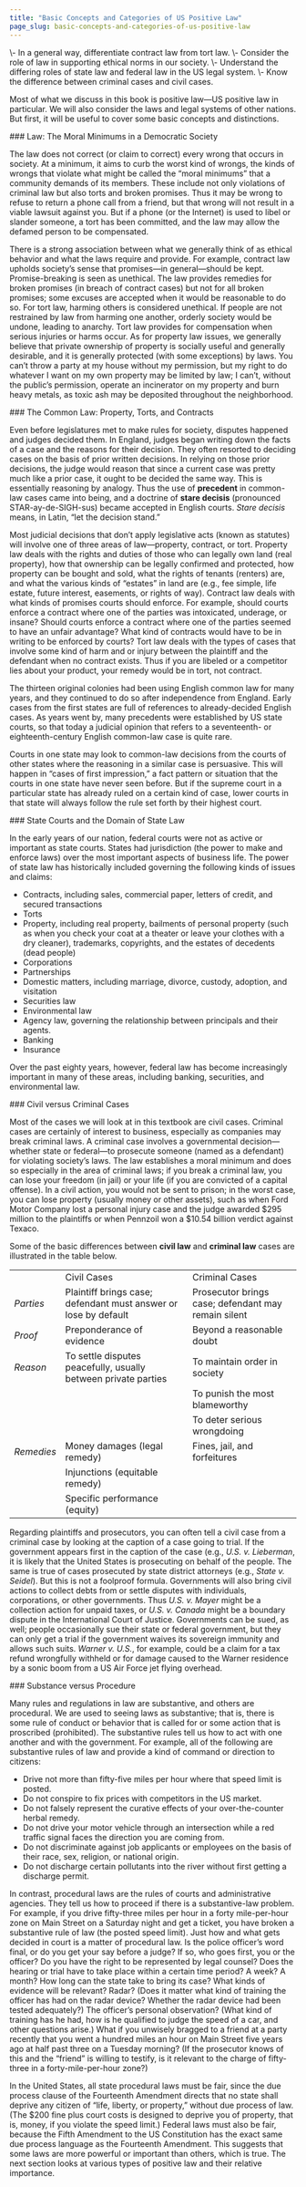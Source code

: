 ```yaml
---
title: "Basic Concepts and Categories of US Positive Law"
page_slug: basic-concepts-and-categories-of-us-positive-law
---
```

<div className="content-chunk" data-subsection-id = "Basic-Concepts-and-Categories-of-US-Positive-Law-29pt">
<Info title="LEARNING OBJECTIVES">\- In a general way, differentiate contract law from tort law.  
\- Consider the role of law in supporting ethical norms in our society.  
\- Understand the differing roles of state law and federal law in the US legal system.  
\- Know the difference between criminal cases and civil cases.</Info>

Most of what we discuss in this book is positive law—US positive law in particular. We will also consider the laws and legal systems of other nations. But first, it will be useful to cover some basic concepts and distinctions.
</div>
<div className="content-chunk" data-subsection-id = "Law:-The-Moral-Minimums-in-a-Democratic-Society-18t">
### Law: The Moral Minimums in a Democratic Society

The law does not correct (or claim to correct) every wrong that occurs in society. At a minimum, it aims to curb the worst kind of wrongs, the kinds of wrongs that violate what might be called the “moral minimums” that a community demands of its members. These include not only violations of criminal law but also torts and broken promises. Thus it may be wrong to refuse to return a phone call from a friend, but that wrong will not result in a viable lawsuit against you. But if a phone (or the Internet) is used to libel or slander someone, a tort has been committed, and the law may allow the defamed person to be compensated.

There is a strong association between what we generally think of as ethical behavior and what the laws require and provide. For example, contract law upholds society’s sense that promises—in general—should be kept. Promise-breaking is seen as unethical. The law provides remedies for broken promises (in breach of contract cases) but not for all broken promises; some excuses are accepted when it would be reasonable to do so. For tort law, harming others is considered unethical. If people are not restrained by law from harming one another, orderly society would be undone, leading to anarchy. Tort law provides for compensation when serious injuries or harms occur. As for property law issues, we generally believe that private ownership of property is socially useful and generally desirable, and it is generally protected (with some exceptions) by laws. You can’t throw a party at my house without my permission, but my right to do whatever I want on my own property may be limited by law; I can’t, without the public’s permission, operate an incinerator on my property and burn heavy metals, as toxic ash may be deposited throughout the neighborhood.
</div>
<div className="content-chunk" data-subsection-id = "The-Common-Law:-Property-Torts-and-Contracts-19t">
### The Common Law: Property, Torts, and Contracts

Even before legislatures met to make rules for society, disputes happened and judges decided them. In England, judges began writing down the facts of a case and the reasons for their decision. They often resorted to deciding cases on the basis of prior written decisions. In relying on those prior decisions, the judge would reason that since a current case was pretty much like a prior case, it ought to be decided the same way. This is essentially reasoning by analogy. Thus the use of **precedent** in common-law cases came into being, and a doctrine of **stare decisis** (pronounced STAR-ay-de-SIGH-sus) became accepted in English courts. _Stare decisis_ means, in Latin, “let the decision stand.”

Most judicial decisions that don’t apply legislative acts (known as statutes) will involve one of three areas of law—property, contract, or tort. Property law deals with the rights and duties of those who can legally own land (real property), how that ownership can be legally confirmed and protected, how property can be bought and sold, what the rights of tenants (renters) are, and what the various kinds of “estates” in land are (e.g., fee simple, life estate, future interest, easements, or rights of way). Contract law deals with what kinds of promises courts should enforce. For example, should courts enforce a contract where one of the parties was intoxicated, underage, or insane? Should courts enforce a contract where one of the parties seemed to have an unfair advantage? What kind of contracts would have to be in writing to be enforced by courts? Tort law deals with the types of cases that involve some kind of harm and or injury between the plaintiff and the defendant when no contract exists. Thus if you are libeled or a competitor lies about your product, your remedy would be in tort, not contract.

The thirteen original colonies had been using English common law for many years, and they continued to do so after independence from England. Early cases from the first states are full of references to already-decided English cases. As years went by, many precedents were established by US state courts, so that today a judicial opinion that refers to a seventeenth- or eighteenth-century English common-law case is quite rare.

Courts in one state may look to common-law decisions from the courts of other states where the reasoning in a similar case is persuasive. This will happen in “cases of first impression,” a fact pattern or situation that the courts in one state have never seen before. But if the supreme court in a particular state has already ruled on a certain kind of case, lower courts in that state will always follow the rule set forth by their highest court.
</div>
<div className="content-chunk" data-subsection-id = "State-Courts-and-the-Domain-of-State-Law-20t">
### State Courts and the Domain of State Law

In the early years of our nation, federal courts were not as active or important as state courts. States had jurisdiction (the power to make and enforce laws) over the most important aspects of business life. The power of state law has historically included governing the following kinds of issues and claims:

* Contracts, including sales, commercial paper, letters of credit, and secured transactions
* Torts
* Property, including real property, bailments of personal property (such as when you check your coat at a theater or leave your clothes with a dry cleaner), trademarks, copyrights, and the estates of decedents (dead people)
* Corporations
* Partnerships
* Domestic matters, including marriage, divorce, custody, adoption, and visitation
* Securities law
* Environmental law
* Agency law, governing the relationship between principals and their agents.
* Banking
* Insurance

  
Over the past eighty years, however, federal law has become increasingly important in many of these areas, including banking, securities, and environmental law.
</div>
<div className="content-chunk" data-subsection-id = "Civil-versus-Criminal-Cases-21t">
### Civil versus Criminal Cases

Most of the cases we will look at in this textbook are civil cases. Criminal cases are certainly of interest to business, especially as companies may break criminal laws. A criminal case involves a governmental decision—whether state or federal—to prosecute someone (named as a defendant) for violating society’s laws. The law establishes a moral minimum and does so especially in the area of criminal laws; if you break a criminal law, you can lose your freedom (in jail) or your life (if you are convicted of a capital offense). In a civil action, you would not be sent to prison; in the worst case, you can lose property (usually money or other assets), such as when Ford Motor Company lost a personal injury case and the judge awarded \$295 million to the plaintiffs or when Pennzoil won a \$10.54 billion verdict against Texaco.

Some of the basic differences between **civil law** and **criminal law** cases are illustrated in the table below. 

|     |     |     |
| --- | --- | --- |
|     | Civil Cases | Criminal Cases |
| _Parties_ | Plaintiff brings case; defendant must answer or lose by default | Prosecutor brings case; defendant may remain silent |
| _Proof_ | Preponderance of evidence | Beyond a reasonable doubt |
| _Reason_ | To settle disputes peacefully, usually between private parties | To maintain order in society |
|     |     | To punish the most blameworthy |
|     |     | To deter serious wrongdoing |
| _Remedies_ | Money damages (legal remedy) | Fines, jail, and forfeitures |
|     | Injunctions (equitable remedy) |     |
|     | Specific performance (equity) |     |

Regarding plaintiffs and prosecutors, you can often tell a civil case from a criminal case by looking at the caption of a case going to trial. If the government appears first in the caption of the case (e.g., _U.S. v. Lieberman_, it is likely that the United States is prosecuting on behalf of the people. The same is true of cases prosecuted by state district attorneys (e.g., _State v. Seidel_). But this is not a foolproof formula. Governments will also bring civil actions to collect debts from or settle disputes with individuals, corporations, or other governments. Thus _U.S. v. Mayer_ might be a collection action for unpaid taxes, or _U.S. v. Canada_ might be a boundary dispute in the International Court of Justice. Governments can be sued, as well; people occasionally sue their state or federal government, but they can only get a trial if the government waives its sovereign immunity and allows such suits. _Warner v. U.S._, for example, could be a claim for a tax refund wrongfully withheld or for damage caused to the Warner residence by a sonic boom from a US Air Force jet flying overhead.
</div>
<div className="content-chunk" data-subsection-id = "Substance-versus-Procedure-22t">
### Substance versus Procedure

Many rules and regulations in law are substantive, and others are procedural. We are used to seeing laws as substantive; that is, there is some rule of conduct or behavior that is called for or some action that is proscribed (prohibited). The substantive rules tell us how to act with one another and with the government. For example, all of the following are substantive rules of law and provide a kind of command or direction to citizens:

* Drive not more than fifty-five miles per hour where that speed limit is posted.
* Do not conspire to fix prices with competitors in the US market.
* Do not falsely represent the curative effects of your over-the-counter herbal remedy.
* Do not drive your motor vehicle through an intersection while a red traffic signal faces the direction you are coming from.
* Do not discriminate against job applicants or employees on the basis of their race, sex, religion, or national origin.
* Do not discharge certain pollutants into the river without first getting a discharge permit.

In contrast, procedural laws are the rules of courts and administrative agencies. They tell us how to proceed if there is a substantive-law problem. For example, if you drive fifty-three miles per hour in a forty mile-per-hour zone on Main Street on a Saturday night and get a ticket, you have broken a substantive rule of law (the posted speed limit). Just how and what gets decided in court is a matter of procedural law. Is the police officer’s word final, or do you get your say before a judge? If so, who goes first, you or the officer? Do you have the right to be represented by legal counsel? Does the hearing or trial have to take place within a certain time period? A week? A month? How long can the state take to bring its case? What kinds of evidence will be relevant? Radar? (Does it matter what kind of training the officer has had on the radar device? Whether the radar device had been tested adequately?) The officer’s personal observation? (What kind of training has he had, how is he qualified to judge the speed of a car, and other questions arise.) What if you unwisely bragged to a friend at a party recently that you went a hundred miles an hour on Main Street five years ago at half past three on a Tuesday morning? (If the prosecutor knows of this and the “friend” is willing to testify, is it relevant to the charge of fifty-three in a forty-mile-per-hour zone?)

In the United States, all state procedural laws must be fair, since the due process clause of the Fourteenth Amendment directs that no state shall deprive any citizen of “life, liberty, or property,” without due process of law. (The \$200 fine plus court costs is designed to deprive you of property, that is, money, if you violate the speed limit.) Federal laws must also be fair, because the Fifth Amendment to the US Constitution has the exact same due process language as the Fourteenth Amendment. This suggests that some laws are more powerful or important than others, which is true. The next section looks at various types of positive law and their relative importance.
</div>
